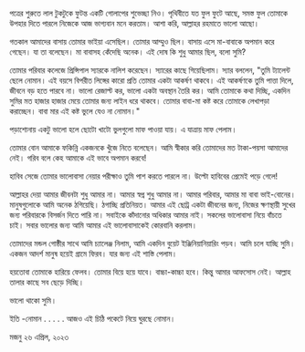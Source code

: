 পত্রের শুরুতে লাল টুকটুকে ফুটন্ত একটি গোলাপের শুভেচ্ছা নিও। পৃথিবীতে যত ফুল ফুটে আছে, সমস্ত ফুল তোমাকে উপহার দিতে পারলে নিজেকে আজ ভাগ্যবান মনে করতাম। আশা করি, আল্লাহর রহমাতে ভালো আছো।

গতকাল আমাদের বাসায় তোমার ভাইয়া এসেছিল। তোমার আম্মুও ছিল। বাসায় এসে মা-বাবাকে অপমান করে গেছেন। যা তা বলেছেন। মা বাবাসহ কেঁদেছি অনেক। এই দোষ কি শুধু আমার ছিল, বলো সুমি?

তোমার পরিবার কলেজে প্রিন্সিপাল স্যারকে নালিশ করেছেন। স্যারের কাছে গিয়েছিলাম। স্যার বললেন, "তুমি ট্যালেন্ট ছেলে নোমান। এই বয়সে বিপরীত লিঙ্গের কারো প্রতি তোমার একটা আকর্ষণ থাকবে। এই আকর্ষণকে তুমি পাত্তা দিলে, জীবনে বড় হতে পারবে না। ভালো রেজাল্ট কর, ভালো একটা অবস্থান তৈরি কর। আমি তোমাকে কথা দিচ্ছি, একদিন সুমির মত হাজার হাজার মেয়ে তোমার জন্য লাইন ধরে থাকবে। তোমার বাবা-মা কষ্ট করে তোমাকে লেখাপড়া করাচ্ছেন। বাবা মার এই কষ্ট ভুলে যেও না নোমান।"

পড়াশোনায় একটু ভালো হলে ছোটো খাটো ভুলগুলো মাফ পাওয়া যায়। এ যাত্রায় মাফ পেলাম।

তোমার বোন আমাকে ফকিন্নি একজনকে খুঁজে নিতে বলেছেন। আমি স্বীকার করি তোমাদের মত টাকা-পয়সা আমাদের নেই। গরিব বলে কেহ আমাকে এই ভাবে অপমান করবে!

হাবিব সেজে তোমার ভালোবাসা নেয়ার পরীক্ষাও তুমি পাশ করতে পারলে না। উল্টো হাবিবের প্রেমেই পড়ে গেলে!

আল্লাহর দেয়া আমার জীবনটা শুধু আমার না। আমার স্বপ্ন শুধু আমার না। আমার পরিবার, আমার মা বাবা ভাই-বোনের। মানুষগুলোকে আমি অনেক ঠগিয়েছি। ঠগাচ্ছি প্রতিনিয়ত।
আমার এই ছোট্র একটা জীবনের জন্য, নিজের ক্ষণস্থায়ী সুখের জন্য পরিবারকে বিসর্জন দিতে পারি না। সবাইকে কাঁদানোর অধিকার আমার নাই। সকলের ভালোবাসা নিয়ে বাঁচতে চাই। সবার ভালোর জন্য আমি আমার এই ভালোবাসাকেই কোরবানি করলাম।

তোমাদের মন্ডল গোষ্ঠীর সাথে আমি চ্যালেঞ্জ নিলাম, আমি একদিন বুয়েট ইঞ্জিনিয়ানিয়ারিং পড়ব। আমি চলে যাচ্ছি সুমি। একজন আদর্শ মানুষ হয়েই গ্রামে ফিরব। যার জন্য এই শাস্তি পেলাম।

হয়তোবা তোমাকে হারিয়ে ফেলব। তোমার বিয়ে হয়ে যাবে। বাচ্চা-কাচ্চা হবে। কিন্তু আমার আফসোস নেই। আল্লাহ তালার কাছে সব ছেড়ে দিচ্ছি।

ভালো থাকো সুমি।

ইতি
-নোমান
.
.
.
.
.
আজও এই চিঠি পকেটে নিয়ে ঘুরছে নোমান।

মজনু
২৬ এপ্রিল, ২০২৩
